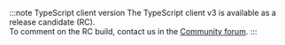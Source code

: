 :::note TypeScript client version
The TypeScript client v3 is available as a release candidate (RC).<br />To comment on the RC build, contact us in the [Community forum](https://forum.weaviate.io). 
:::